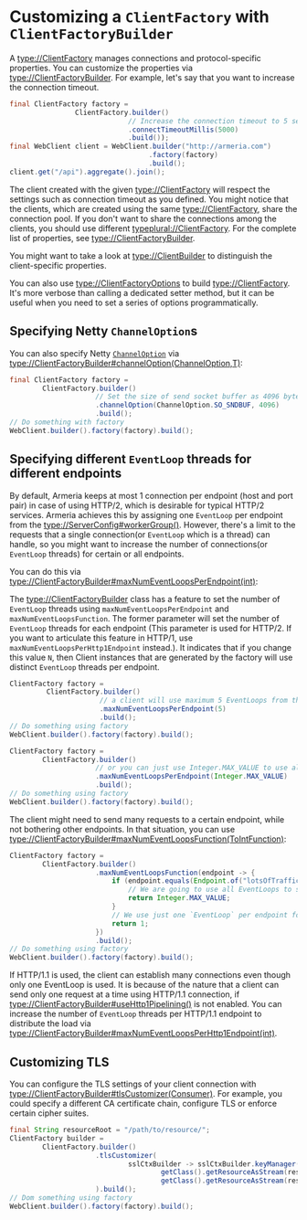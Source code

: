 # Customizing a `ClientFactory` with `ClientFactoryBuilder`

A <type://ClientFactory> manages connections and protocol-specific properties.
You can customize the properties via <type://ClientFactoryBuilder>. For example,
let's say that you want to increase the connection timeout.

```java
final ClientFactory factory =
                ClientFactory.builder()
                             // Increase the connection timeout to 5 seconds.
                             .connectTimeoutMillis(5000)
                             .build());
final WebClient client = WebClient.builder("http://armeria.com")
                                  .factory(factory)
                                  .build();
client.get("/api").aggregate().join();
```

The client created with the given <type://ClientFactory> will respect the settings such as connection timeout
as you defined.
You might notice that the clients, which are created using the same <type://ClientFactory>,
share the connection pool. If you don't want to share the connections among the clients,
you should use different <typeplural://ClientFactory>.
For the complete list of properties, see <type://ClientFactoryBuilder>.

<Tip>

  You might want to take a look at <type://ClientBuilder> to distinguish the client-specific properties.

</Tip>

You can also use <type://ClientFactoryOptions> to build <type://ClientFactory>.
It's more verbose than calling a dedicated setter method, but it can be useful when you need to
set a series of options programmatically.

## Specifying Netty `ChannelOption`s

You can also specify Netty [`ChannelOption`](https://netty.io/4.1/api/io/netty/channel/ChannelOption.html)
via <type://ClientFactoryBuilder#channelOption(ChannelOption,T)>:

```java
final ClientFactory factory =
        ClientFactory.builder()
                     // Set the size of send socket buffer as 4096 bytes
                     .channelOption(ChannelOption.SO_SNDBUF, 4096)
                     .build();
// Do something with factory
WebClient.builder().factory(factory).build();
```

## Specifying different `EventLoop` threads for different endpoints

By default, Armeria keeps at most 1 connection per endpoint (host and port pair) in case of using HTTP/2,
which is desirable for typical HTTP/2 services. Armeria achieves this by assigning one `EventLoop` per endpoint
from the <type://ServerConfig#workerGroup()>. However, there's a limit to the requests that
a single connection(or `EventLoop` which is a thread) can handle, so you might want to increase
the number of connections(or `EventLoop` threads) for certain or all endpoints.

You can do this via <type://ClientFactoryBuilder#maxNumEventLoopsPerEndpoint(int)>:

The <type://ClientFactoryBuilder> class has a feature to set the number of `EventLoop` threads using
`maxNumEventLoopsPerEndpoint` and `maxNumEventLoopsFunction`. The former parameter will set the number of `EventLoop`
threads for each endpoint (This parameter is used for HTTP/2. If you want to articulate this feature in HTTP/1,
use `maxNumEventLoopsPerHttp1Endpoint` instead.). It indicates that if you change this value `N`,
then Client instances that are generated by the factory will use distinct `EventLoop` threads per endpoint.

```java
ClientFactory factory =
         ClientFactory.builder()
                      // a client will use maximum 5 EventLoops from the worker group per endpoint
                      .maxNumEventLoopsPerEndpoint(5)
                      .build();
// Do something using factory
WebClient.builder().factory(factory).build();

ClientFactory factory =
        ClientFactory.builder()
                     // or you can just use Integer.MAX_VALUE to use all EventLoops
                     .maxNumEventLoopsPerEndpoint(Integer.MAX_VALUE)
                     .build();
// Do something using factory
WebClient.builder().factory(factory).build();
```

The client might need to send many requests to a certain endpoint, while not bothering other endpoints.
In that situation, you can use <type://ClientFactoryBuilder#maxNumEventLoopsFunction(ToIntFunction)>:

```java
ClientFactory factory =
        ClientFactory.builder()
                     .maxNumEventLoopsFunction(endpoint -> {
                         if (endpoint.equals(Endpoint.of("lotsOfTraffic.com"))) {
                             // We are going to use all EventLoops to send reqeusts.
                             return Integer.MAX_VALUE;
                         }
                         // We use just one `EventLoop` per endpoint for the rest.
                         return 1;
                     })
                     .build();
// Do something using factory
WebClient.builder().factory(factory).build();
```

If HTTP/1.1 is used, the client can establish many connections even though only one EventLoop is used.
It is because of the nature that a client can send only one request at a time using HTTP/1.1 connection,
if <type://ClientFactoryBuilder#useHttp1Pipelining()> is not enabled.
You can increase the number of `EventLoop` threads per HTTP/1.1 endpoint to distribute the load
via <type://ClientFactoryBuilder#maxNumEventLoopsPerHttp1Endpoint(int)>.

## Customizing TLS

You can configure the TLS settings of your client connection
with <type://ClientFactoryBuilder#tlsCustomizer(Consumer)>. For example, you could specify a different
CA certificate chain, configure TLS or enforce certain cipher suites.

```java
final String resourceRoot = "/path/to/resource/";
ClientFactory builder =
        ClientFactory.builder()
                     .tlsCustomizer(
                             sslCtxBuilder -> sslCtxBuilder.keyManager(
                                     getClass().getResourceAsStream(resourceRoot + "custom.crt"),
                                     getClass().getResourceAsStream(resourceRoot + "private.key"))
                     ).build();
// Dom something using factory
WebClient.builder().factory(factory).build();
```

